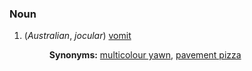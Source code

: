 ===Noun===

#(''Australian'', ''jocular'') [[vomit]]
#:'''Synonyms:''' [[multicolour yawn]], [[pavement pizza]]